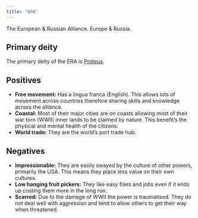 ```yaml
---
title: "ERA"
---
```


The European & Russian Alliance. Europe & Russia.

## Primary deity

The primary deity of the ERA is [Proteus](#/proteus.qmd).

## Positives

- __Free movement:__ Has a lingua franca (English). This allows lots of movement across countries therefore sharing skills and knowledge across the alliance.
- __Coastal:__ Most of their major cities are on coasts allowing most of their war torn (WWII) inner lands to be claimed by nature. This benefit's the physical and mental health of the citizens.
- __World trade:__ They are the world's port trade hub. 


## Negatives

- __Impressionable:__ They are easily swayed by the culture of other powers, primarily the USA. This means they place less value on their own cultures.
- __Low hanging fruit pickers:__ They like easy fixes and jobs even if it ends up costing them more in the long run.
- __Scarred:__ Due to the damage of WWII the power is traumatised. They do not deal well with aggression and tend to allow others to get their way when threatened. 
